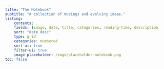 ```yaml
---
title: "The Notebook"
subtitle: "A collection of musings and evolving ideas."
listing:
    contents: .
    fields: [image, date, title, categories, reading-time, description, file-modified]
    sort: "date desc"
    type: grid
    categories: numbered
    sort-ui: true
    filter-ui: true
    image-placeholder: /imgs/placeholder-notebook.png
toc: false
---
```

